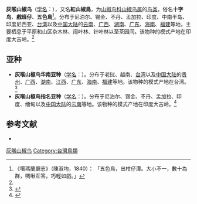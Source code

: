 {{speciesbox
| name = 灰喉山椒鸟
| image = Pericrocotus solaris -Taiwan -pair-8.jpg
| image_caption = 雄鳥（上）與雌鳥（下），攝於[[台灣|台灣]][[台南|台南]]
| status = LC | status_system = iucn3.1
| genus = Pericrocotus
| species = solaris
| authority = Blyth, 1846<ref name='id2670'>{{cite web| url =http://www.bioinfo.cn/db05/BjdwSpecies.php?action=view&id=2670| title =灰喉山椒鸟| work =《中国动物物种编目数据库》| publisher =中国科学院微生物研究所| author =中国科学院动物研究所| accessdate =2009-04-04| deadurl =yes| archiveurl =https://web.archive.org/web/20160305055441/http://www.bioinfo.cn/db05/BjdwSpecies.php?action=view&id=2670| archivedate =2016-03-05}}</ref>
}}

'''灰喉山椒鸟'''（[[学名|学名]]：{{lang|la|''Pericrocotus solaris''}}），又名'''紅山椒鳥'''，为[[山椒鸟科|山椒鸟科]][[山椒鸟属|山椒鸟属]]的[[鸟类|鸟类]]，俗名'''十字鸟'''、'''戲班仔'''、'''五色鳥'''<ref>《噶瑪蘭廳志》（陳淑均，1840）：
「五色鳥，出柑仔潭。大小不一，數十為群，啁啾互答，巧輕如戲。」</ref>。分布于尼泊尔、锡金、不丹、孟加拉、印度、中南半岛、印度尼西亚、[[台湾|台湾]]以及[[中国大陆|中国大陆]]的[[云南|云南]]、[[广西|广西]]、[[湖南|湖南]]、[[广东|广东]]、[[海南|海南]]、[[福建|福建]]等地，主要栖息于平原和山区杂木林、阔叶林、针叶林以至茶园间。该物种的模式产地在印度大吉岭。<ref name='id2670'/>

==亚种==
*'''灰喉山椒鸟华南亚种'''（[[学名|学名]]：{{lang|la|''Pericrocotus solaris griseigularis''}}）。分布于老挝、越南、[[台湾|台湾]]以及[[中国大陆|中国大陆]]的[[贵州|贵州]]、[[广西|广西]]、[[湖南|湖南]]、[[江西|江西]]、[[广东|广东]]、[[海南|海南]]、[[福建|福建]]等地。该物种的模式产地在台湾。<ref name='id2671'>{{cite web| url =http://www.bioinfo.cn/db05/BjdwSpecies.php?action=view&id=2671| title =灰喉山椒鸟华南亚种| work =《中国动物物种编目数据库》| publisher =中国科学院微生物研究所| author =中国科学院动物研究所| accessdate =2009-04-04| deadurl =yes| archiveurl =https://web.archive.org/web/20160305032840/http://www.bioinfo.cn/db05/BjdwSpecies.php?action=view&id=2671| archivedate =2016-03-05}}</ref>
*'''灰喉山椒鸟指名亚种'''（[[学名|学名]]：{{lang|la|''Pericrocotus solaris solaris''}}）。分布于尼泊尔、锡金、不丹、孟加拉、印度、缅甸以及[[中国大陆|中国大陆]]的[[云南|云南]]等地。该物种的模式产地在印度大吉岭。<ref name='id2672'>{{cite web| url =http://www.bioinfo.cn/db05/BjdwSpecies.php?action=view&id=2672| title =灰喉山椒鸟指名亚种| work =《中国动物物种编目数据库》| publisher =中国科学院微生物研究所| author =中国科学院动物研究所| accessdate =2009-04-04| deadurl =yes| archiveurl =https://web.archive.org/web/20160305104519/http://www.bioinfo.cn/db05/BjdwSpecies.php?action=view&id=2672| archivedate =2016-03-05}}</ref>

== 参考文献 ==
{{reflist}}
* {{TaiBNET| zh=灰喉山椒 | id=380333 | binomial=Pericrocotus solaris | authority=Blyth, 1846 | var= | accessdate=2013-01-24}}

{{Taxonbar}}
[[Category:山椒鸟属|灰喉山椒鸟]]
[[Category:台灣鳥類|Category:台灣鳥類]]